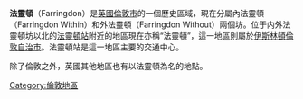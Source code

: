 {{infobox UK place|
   |official_name=     Farringdon 
   |latitude=          51.520905 
   |longitude=         -0.103675
   |london_borough=    Islington
   |constituency_westminster=  [[Islington_South_and_Finsbury_(UK_Parliament_constituency)|Islington South and Finsbury]]
   |post_town=         LONDON
   |postcode_area=     EC
   |postcode_district= EC1
   |dial_code=         020
   |os_grid_reference= TQ315818
   |country=           England
   |region=            London
   |map_type=          Greater London
}}
'''法靈頓'''（Farringdon）是[[英國|英國]][[倫敦市|倫敦市]]的一個歷史區域，現在分屬內法靈頓（Farringdon Within）和外法靈頓（Farringdon Without）兩個坊。位于内外法靈頓坊以北的[[法靈頓站|法靈頓站]]附近的地區現在亦稱“法靈頓”，這一地區則屬於[[伊斯林頓倫敦自治市|伊斯林頓倫敦自治市]]。法靈頓站是這一地區主要的交通中心。

除了倫敦之外，英國其他地區也有以法靈頓為名的地點。

[[Category:倫敦地區|Category:倫敦地區]]